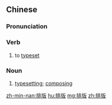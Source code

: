==Chinese==
{{zh-forms}}

===Pronunciation===
{{zh-pron
|m=páibǎn
|c=paai4 baan2
|mn=pâi-pán
|cat=v,n
}}

===Verb===
{{zh-verb}}

# to [[typeset]]

===Noun===
{{zh-noun}}

# {{lb|zh|printing}} [[typesetting]]; [[composing]]

{{zh-cat|Typography}}

[[zh-min-nan:排版]]
[[hu:排版]]
[[mg:排版]]
[[zh:排版]]